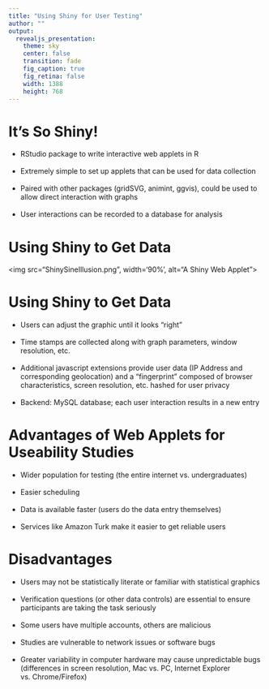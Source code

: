 ```yaml
---
title: "Using Shiny for User Testing"
author: ""
output:
  revealjs_presentation:
    theme: sky
    center: false
    transition: fade
    fig_caption: true
    fig_retina: false
    width: 1388
    height: 768
---
```


# It's So Shiny!

- RStudio package to write interactive web applets in R     
<br>
- Extremely simple to set up applets that can be used for data collection     
<br>
- Paired with other packages (gridSVG, animint, ggvis), could be used to allow direct interaction with graphs     
<br>
- User interactions can be recorded to a database for analysis

# Using Shiny to Get Data
<img src="ShinySineIllusion.png", width='90%', alt="A Shiny Web Applet">

# Using Shiny to Get Data

- Users can adjust the graphic until it looks "right"     
<br>
- Time stamps are collected along with graph parameters, window resolution, etc.     
<br>
- Additional javascript extensions provide user data (IP Address and corresponding geolocation) and a "fingerprint" composed of browser characteristics, screen resolution, etc. hashed for user privacy     
<br>
- Backend: MySQL database; each user interaction results in a new entry     


# Advantages of Web Applets for Useability Studies

- Wider population for testing (the entire internet vs. undergraduates)     
<br>
- Easier scheduling     
<br>
- Data is available faster (users do the data entry themselves)     
<br>
- Services like Amazon Turk make it easier to get reliable users

# Disadvantages

- Users may not be statistically literate or familiar with statistical graphics     
<br>
- Verification questions (or other data controls) are essential to ensure participants are taking the task seriously     
<br>
- Some users have multiple accounts, others are malicious     
<br>
- Studies are vulnerable to network issues or software bugs     
<br>
- Greater variability in computer hardware may cause unpredictable bugs (differences in screen resolution, Mac vs. PC, Internet Explorer vs. Chrome/Firefox)


